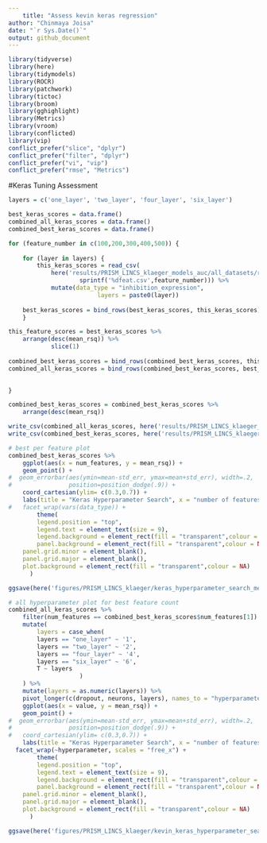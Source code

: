 ```yaml
---
	title: "Assess kevin keras regression"
author: "Chinmaya Joisa"
date: "`r Sys.Date()`"
output: github_document
---
```

	
```r
library(tidyverse)
library(here)
library(tidymodels)
library(ROCR)
library(patchwork)
library(tictoc)
library(broom)
library(gghighlight)
library(Metrics)
library(vroom)
library(conflicted)
library(vip)
conflict_prefer("slice", "dplyr")
conflict_prefer("filter", "dplyr")
conflict_prefer("vi", "vip")
conflict_prefer("rmse", "Metrics")
```

#Keras Tuning Assessment

```r
layers = c('one_layer', 'two_layer', 'four_layer', 'six_layer')

best_keras_scores = data.frame()
combined_all_keras_scores = data.frame()
combined_best_keras_scores = data.frame()	

for (feature_number in c(100,200,300,400,500)) {
	
	for (layer in layers) {
		this_keras_scores = read_csv(
			here('results/PRISM_LINCS_klaeger_models_auc/all_datasets/regression/keras/results',layer,
					sprintf('%dfeat.csv',feature_number))) %>% 
			mutate(data_type = "inhibition_expression",
						 layers = paste0(layer))
			
	best_keras_scores = bind_rows(best_keras_scores, this_keras_scores)
	}

this_feature_scores = best_keras_scores %>%
	arrange(desc(mean_rsq)) %>% 
			slice(1)
	
combined_best_keras_scores = bind_rows(combined_best_keras_scores, this_feature_scores)
combined_all_keras_scores = bind_rows(combined_best_keras_scores, best_keras_scores) 

	
}

combined_best_keras_scores = combined_best_keras_scores %>% 
	arrange(desc(mean_rsq))

write_csv(combined_all_keras_scores, here('results/PRISM_LINCS_klaeger_models_auc/all_datasets/regression/keras/results/hyperparameter_search_metrics.csv'))
write_csv(combined_best_keras_scores, here('results/PRISM_LINCS_klaeger_models_auc/all_datasets/regression/keras/results/best_hyperparameter_search_metrics.csv'))
```


```r
# best per feature plot
combined_best_keras_scores %>%
	ggplot(aes(x = num_features, y = mean_rsq)) +
	geom_point() +
#  geom_errorbar(aes(ymin=mean-std_err, ymax=mean+std_err), width=.2,
#                position=position_dodge(.9)) +
	coord_cartesian(ylim= c(0.3,0.7)) +
	labs(title = "Keras Hyperparameter Search", x = "number of features", y = "R-squared") +
#	facet_wrap(vars(data_type)) +
		theme(
		legend.position = "top",
		legend.text = element_text(size = 9),
		legend.background = element_rect(fill = "transparent",colour = NA),
		panel.background = element_rect(fill = "transparent",colour = NA),
    panel.grid.minor = element_blank(),
    panel.grid.major = element_blank(),
    plot.background = element_rect(fill = "transparent",colour = NA)
      )

ggsave(here('figures/PRISM_LINCS_klaeger/keras_hyperparameter_search_metrics.png'), width = 10.5, height = 10.5, units = "cm")
```

```r
# all hyperparameter plot for best feature count
combined_all_keras_scores %>%
	filter(num_features == combined_best_keras_scores$num_features[1]) %>% 
	mutate(
		layers = case_when(
		layers == "one_layer" ~ '1',
		layers == "two_layer" ~ '2', 
		layers == "four_layer" ~ '4',
		layers == "six_layer" ~ '6', 
		T ~ layers
					)
	) %>%
	mutate(layers = as.numeric(layers)) %>% 
	pivot_longer(c(dropout, neurons, layers), names_to = "hyperparameter", values_to = "value") %>% 
	ggplot(aes(x = value, y = mean_rsq)) +
	geom_point() +
#  geom_errorbar(aes(ymin=mean-std_err, ymax=mean+std_err), width=.2,
#                position=position_dodge(.9)) +
#	coord_cartesian(ylim= c(0.3,0.7)) +
	labs(title = "Keras Hyperparameter Search", x = "number of features", y = "R-squared") +
  facet_wrap(~hyperparameter, scales = "free_x") +
		theme(
		legend.position = "top",
		legend.text = element_text(size = 9),
		legend.background = element_rect(fill = "transparent",colour = NA),
		panel.background = element_rect(fill = "transparent",colour = NA),
    panel.grid.minor = element_blank(),
    panel.grid.major = element_blank(),
    plot.background = element_rect(fill = "transparent",colour = NA)
      )

ggsave(here('figures/PRISM_LINCS_klaeger/kevin_keras_hyperparameter_search_metrics.png'), width = 10.5, height = 10.5, units = "cm")
```




